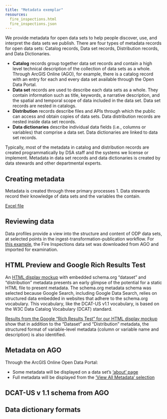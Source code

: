 ```yaml
---
title: "Metadata exemplar"
resources: 
  fire_inspections.html
  fire_inspections.json
---
```


We provide metadata for open data sets to help people discover, use, and interpret the data sets we publish. There are four types of metadata records for open data sets: Catalog records, Data set records, Distribution records, and Data Dictionaries.

- **Catalog** records group together data set records and contain a high level technical description of the collection of data sets as a whole. Through ArcGIS Online (AGO), for example, there is a catalog record with an entry for each and every data set available through the Open Data Portal.  
- **Data set** records are used to describe each data sets as a whole. They contain information such as title, keywords, a narrative description, and the spatial and temporal scope of data included in the data set. Data set records are nested in catalogs.
- **Distribution** records describe files and APIs through which the public can access and obtain copies of data sets. Data distribution records are nested inside data set records.
- **Data dictionaries** describe individual data fields (i.e., columns or variables) that comprise a data set. Data dictionaries are linked to data set records.

Typically, most of the metadata in catalog and distribution records are created programmatically by DSA staff and the systems we license or implement. Metadata in data set records and data dictionaries is created by data stewards and other departmental experts.    



## Creating metadata
Metadata is created through three primary processes
1. Data stewards record their knowledge of data sets and the variables the contain. 

[Excel file](https://cidetroitmius.sharepoint.com/:x:/r/sites/M365-DoIT-DSA-BusinessTruth/Shared%20Documents/Business%20Truth/Working_files/metadata/DFD_Fire_Inspections_ODP_data_dictionary.xlsx?d=w28b8aa9dea904c9180d1e9b94b1fdf1c&csf=1&web=1&e=KIdmrn)


## Reviewing data

Data profiles provide a view into the structure and content of ODP data sets, at selected points in the ingest-transformation-publication workflow. For [this example](https://lsheble.github.io/odp_meta_preview/exemplar/inspect_df_trial_fire_inspections.html), the Fire Inspections data set was downloaded from AGO and imported for examination. 

## HTML Preview and Google Rich Results Test

An [HTML display mockup](fire_inspections.html) with embedded schema.org "dataset" and "distribution" metadata presents an early glimpse of the potential for a static HTML file to present metadata. The schema.org metadata schema was selected because Google Search, including Google Data Search, relies on structured data embedded in websites that adhere to the schema.org vocabulary. This vocabulary, like the DCAT-US v1.1 vocabulary, is based on the W3C Data Catalog Vocabulary (DCAT) standard.

[Results from the Google "Rich Results Test" for our HTML display mockup](https://search.google.com/test/rich-results/result/r%2Fdatasets?id=yjwf46MkAlC03ztqiMenXA) show that in addition to the "Dataset" and "Distribution" metadata, the structured format of variable-level metadata (column or variable name and description) is also identified. 


## Metadata on AGO

Through the ArcGIS Online Open Data Portal:

- Some metadata will be displayed on a data set's ['about' page](https://data.detroitmi.gov/datasets/detroitmi::fire-inspections/about)
- Full metadata will be displayed from the ['View All Metadata' selection](https://www.arcgis.com/sharing/rest/content/items/0bac58a27da04e4a95910cb6488b7fe9/info/metadata/metadata.xml?format=default&output=html) 


## DCAT-US v 1.1 schema from AGO

## Data dictionary formats 


